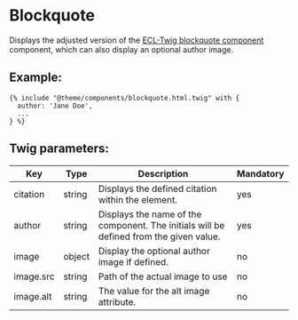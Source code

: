 # Blockquote

Displays the adjusted version of the [ECL-Twig blockquote component](https://www.npmjs.com/package/@ecl-twig/ec-component-blockquote) component, which can also display an optional author image.

## Example:

```
{% include "@theme/components/blockquote.html.twig" with {
  author: 'Jane Doe',
  ...
} %}
```

## Twig parameters:

| Key       | Type   | Description                                                                            | Mandatory |
| --------- | ------ | -------------------------------------------------------------------------------------- | --------- |
| citation  | string | Displays the defined citation within the element.                                      | yes       |
| author    | string | Displays the name of the component. The initials will be defined from the given value. | yes       |
| image     | object | Display the optional author image if defined.                                          | no        |
| image.src | string | Path of the actual image to use                                                        | no        |
| image.alt | string | The value for the alt image attribute.                                                 | no        |
